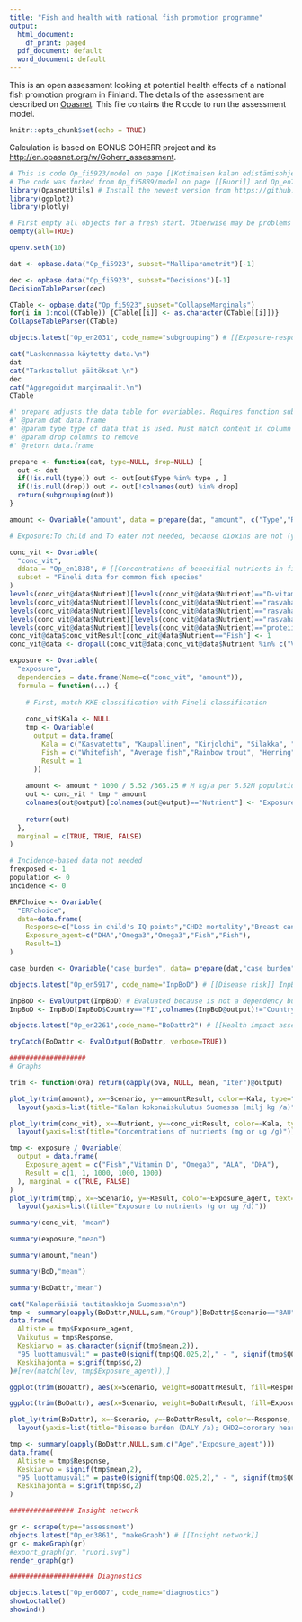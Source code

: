 ```yaml
---
title: "Fish and health with national fish promotion programme"
output:
  html_document:
    df_print: paged
  pdf_document: default
  word_document: default
---
```


This is an open assessment looking at potential health effects of a national fish promotion program in Finland. The details of the assessment are described on [Opasnet](http://fi.opasnet.org/fi/Kotimaisen_kalan_edistämisohjelma). This file contains the R code to run the assessment model.


```r
knitr::opts_chunk$set(echo = TRUE) 

```

Calculation is based on BONUS GOHERR project and its [http://en.opasnet.org/w/Goherr_assessment](fish health benefit-risk assessment).

```r

# This is code Op_fi5923/model on page [[Kotimaisen kalan edistämisohjelma]]
# The code was forked from Op_fi5889/model on page [[Ruori]] and Op_en7748/model on page [[Goherr assessment]]
library(OpasnetUtils) # Install the newest version from https://github.com/jtuomist/OpasnetUtils not from CRAN.
library(ggplot2)
library(plotly)

# First empty all objects for a fresh start. Otherwise may be problems with CheckDecisions.
oempty(all=TRUE)

openv.setN(10)

dat <- opbase.data("Op_fi5923", subset="Malliparametrit")[-1]

dec <- opbase.data("Op_fi5923", subset="Decisions")[-1]
DecisionTableParser(dec)

CTable <- opbase.data("Op_fi5923",subset="CollapseMarginals")
for(i in 1:ncol(CTable)) {CTable[[i]] <- as.character(CTable[[i]])}
CollapseTableParser(CTable)

objects.latest("Op_en2031", code_name="subgrouping") # [[Exposure-response function]] subgrouping

cat("Laskennassa käytetty data.\n")
dat
cat("Tarkastellut päätökset.\n")
dec
cat("Aggregoidut marginaalit.\n")
CTable

#' prepare adjusts the data table for ovariables. Requires function subgrouping from code Op_en2031/initiate on page [[Exposure-response function]]
#' @param dat data.frame
#' @param type type of data that is used. Must match content in column Type
#' @param drop columns to remove
#' @return data.frame

prepare <- function(dat, type=NULL, drop=NULL) {
  out <- dat
  if(!is.null(type)) out <- out[out$Type %in% type , ]
  if(!is.null(drop)) out <- out[!colnames(out) %in% drop]
  return(subgrouping(out))
}

amount <- Ovariable("amount", data = prepare(dat, "amount", c("Type","Response","Exposure_agent"))) # Filleted weight, i.e. no loss.

# Exposure:To child and To eater not needed, because dioxins are not (yet) included

conc_vit <- Ovariable(
  "conc_vit",
  ddata = "Op_en1838", # [[Concentrations of benecifial nutrients in fish#Fineli]]
  subset = "Fineli data for common fish species"
)
levels(conc_vit@data$Nutrient)[levels(conc_vit@data$Nutrient)=="D-vitamiini (µg)"] <- "Vitamin D"
levels(conc_vit@data$Nutrient)[levels(conc_vit@data$Nutrient)=="rasvahapot n-3 moni-tyydyttymättömät (g)"] <- "Omega3"
levels(conc_vit@data$Nutrient)[levels(conc_vit@data$Nutrient)=="rasvahappo 18:3 n-3 (alfalinoleenihappo) (mg)"] <- "ALA"
levels(conc_vit@data$Nutrient)[levels(conc_vit@data$Nutrient)=="rasvahappo 22:6 n-3 (DHA) (mg)"] <- "DHA"
levels(conc_vit@data$Nutrient)[levels(conc_vit@data$Nutrient)=="proteiini (g)"] <- "Fish"
conc_vit@data$conc_vitResult[conc_vit@data$Nutrient=="Fish"] <- 1
conc_vit@data <- dropall(conc_vit@data[conc_vit@data$Nutrient %in% c("Vitamin D", "Omega3", "ALA", "DHA", "Fish") , ])

exposure <- Ovariable(
  "exposure",
  dependencies = data.frame(Name=c("conc_vit", "amount")),
  formula = function(...) {
    
    # First, match KKE-classification with Fineli classification
    
    conc_vit$Kala <- NULL
    tmp <- Ovariable(
      output = data.frame(
        Kala = c("Kasvatettu", "Kaupallinen", "Kirjolohi", "Silakka", "Vapaa-ajan", "Muu tuonti", "Tuontikirjolohi", "Tuontilohi"),
        Fish = c("Whitefish", "Average fish","Rainbow trout", "Herring", "Average fish", "Average fish", "Rainbow trout", "Salmon"),
        Result = 1
      ))
      
    amount <- amount * 1000 / 5.52 /365.25 # M kg/a per 5.52M population --> g/d per person.
    out <- conc_vit * tmp * amount
    colnames(out@output)[colnames(out@output)=="Nutrient"] <- "Exposure_agent"
      
    return(out)
  },
  marginal = c(TRUE, TRUE, FALSE)
)

# Incidence-based data not needed
frexposed <- 1
population <- 0
incidence <- 0

ERFChoice <- Ovariable(
  "ERFchoice",
  data=data.frame(
    Response=c("Loss in child's IQ points","CHD2 mortality","Breast cancer","All-cause mortality","Depression"),
    Exposure_agent=c("DHA","Omega3","Omega3","Fish","Fish"),
    Result=1)
)

case_burden <- Ovariable("case_burden", data= prepare(dat,"case burden",c("Type","Exposure_agent","Unit")))

objects.latest("Op_en5917", code_name="InpBoD") # [[Disease risk]] InpBoD for GOHERR

InpBoD <- EvalOutput(InpBoD) # Evaluated because is not a dependency but an Input
InpBoD <- InpBoD[InpBoD$Country=="FI",colnames(InpBoD@output)!="Country"]

objects.latest("Op_en2261",code_name="BoDattr2") # [[Health impact assessment]]

```

```r

tryCatch(BoDattr <- EvalOutput(BoDattr, verbose=TRUE))

```


```r

###################
# Graphs

trim <- function(ova) return(oapply(ova, NULL, mean, "Iter")@output)

plot_ly(trim(amount), x=~Scenario, y=~amountResult, color=~Kala, type="bar") %>%
  layout(yaxis=list(title="Kalan kokonaiskulutus Suomessa (milj kg /a)"), barmode="stack")

plot_ly(trim(conc_vit), x=~Nutrient, y=~conc_vitResult, color=~Kala, type="scatter", mode="markers") %>%
  layout(yaxis=list(title="Concentrations of nutrients (mg or ug /g)"))

tmp <- exposure / Ovariable(
  output = data.frame(
    Exposure_agent = c("Fish","Vitamin D", "Omega3", "ALA", "DHA"),
    Result = c(1, 1, 1000, 1000, 1000)
  ), marginal = c(TRUE, FALSE)
)
plot_ly(trim(tmp), x=~Scenario, y=~Result, color=~Exposure_agent, text=~Exposure_agent, type="bar") %>%
  layout(yaxis=list(title="Exposure to nutrients (g or ug /d)"))

summary(conc_vit, "mean")

summary(exposure,"mean")

summary(amount,"mean")

summary(BoD,"mean")

summary(BoDattr,"mean")

cat("Kalaperäisiä tautitaakkoja Suomessa\n")
tmp <- summary(oapply(BoDattr,NULL,sum,"Group")[BoDattr$Scenario=="BAU",])
data.frame(
  Altiste = tmp$Exposure_agent,
  Vaikutus = tmp$Response,
  Keskiarvo = as.character(signif(tmp$mean,2)),
  "95 luottamusväli" = paste0(signif(tmp$Q0.025,2)," - ", signif(tmp$Q0.975,2)),
  Keskihajonta = signif(tmp$sd,2)
)#[rev(match(lev, tmp$Exposure_agent)),]

ggplot(trim(BoDattr), aes(x=Scenario, weight=BoDattrResult, fill=Response))+geom_bar()

ggplot(trim(BoDattr), aes(x=Scenario, weight=BoDattrResult, fill=Exposure_agent))+geom_bar()

plot_ly(trim(BoDattr), x=~Scenario, y=~BoDattrResult, color=~Response, text=~paste(Group, Exposure_agent, sep=": "), type="bar") %>%
  layout(yaxis=list(title="Disease burden (DALY /a); CHD2=coronary heart disease"), barmode="stack")

tmp <- summary(oapply(BoDattr,NULL,sum,c("Age","Exposure_agent")))
data.frame(
  Altiste = tmp$Response,
  Keskiarvo = signif(tmp$mean,2),
  "95 luottamusväli" = paste0(signif(tmp$Q0.025,2)," - ", signif(tmp$Q0.975,2)),
  Keskihajonta = signif(tmp$sd,2)
)

################ Insight network

gr <- scrape(type="assessment")
objects.latest("Op_en3861", "makeGraph") # [[Insight network]]
gr <- makeGraph(gr)
#export_graph(gr, "ruori.svg")
render_graph(gr)

##################### Diagnostics

objects.latest("Op_en6007", code_name="diagnostics")
showLoctable()
showind()

```

